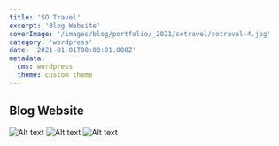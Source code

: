 ```yaml
---
title: 'SO Travel'
excerpt: 'Blog Website'
coverImage: '/images/blog/portfolio/_2021/sotravel/sotravel-4.jpg'
category: 'wordpress'
date: '2021-01-01T00:00:01.000Z'
metadata:
  cms: wordpress
  theme: custom theme
---
```


## Blog Website

![Alt text](/images/blog/portfolio/_2021/sotravel/sotravel-1.jpg)
![Alt text](/images/blog/portfolio/_2021/sotravel/sotravel-2.jpg)
![Alt text](/images/blog/portfolio/_2021/sotravel/sotravel-3.jpg)
